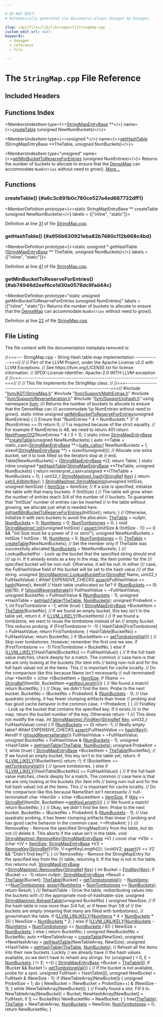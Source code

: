 ```yaml
---

# DO NOT EDIT!
# Automatically generated via docusaurus-plugin-doxygen by Doxygen.

slug: /api/files/lib/lib/support/stringmap-cpp
custom_edit_url: null
keywords:
  - doxygen
  - reference
  - file

---
```





# The `StringMap.cpp` File Reference

<DoxygenPage pluginConfig={pluginConfig}>



## Included Headers

<IncludesList>
<IncludesListItem
  filePath="llvm/ADT/StringMap.h"
  permalink="/docs/api/files/include/include/llvm/include/llvm/adt/stringmap-h"
  isLocal="true" />
<IncludesListItem
  filePath="llvm/Support/MathExtras.h"
  permalink="/docs/api/files/include/include/llvm/include/llvm/support/mathextras-h"
  isLocal="true" />
<IncludesListItem
  filePath="llvm/Support/ReverseIteration.h"
  permalink="/docs/api/files/include/include/llvm/include/llvm/support/reverseiteration-h"
  isLocal="true" />
<IncludesListItem
  filePath="llvm/Support/xxhash.h"
  permalink="/docs/api/files/include/include/llvm/include/llvm/support/xxhash-h"
  isLocal="true" />
</IncludesList>

## Functions Index

<MembersIndex>

<MembersIndexItem
  type={<><a href="/docs/api/classes/llvm/stringmapentrybase">StringMapEntryBase</a> &#42;&#42;</>}
  name={<><a href="#a6c3c891b0c780ce527a4ed687732dff1">createTable</a> (unsigned NewNumBuckets)</>}>
</MembersIndexItem>

<MembersIndexItem
  type={<>unsigned &#42;</>}
  name={<><a href="#a956b630921eba82b7480c112b668c4bd">getHashTable</a> (StringMapEntryBase &#42;&#42;TheTable, unsigned NumBuckets)</>}>
</MembersIndexItem>

<MembersIndexItem
  type="unsigned"
  name={<><a href="#ab74946d2eef6ce1d30a0578dc8fad44c">getMinBucketToReserveForEntries</a> (unsigned NumEntries)</>}>
Returns the number of buckets to allocate to ensure that the <a href="/docs/api/classes/llvm/densemap">DenseMap</a> can accommodate <code>NumEntries</code> without need to grow(). <a href="#ab74946d2eef6ce1d30a0578dc8fad44c">More...</a>
</MembersIndexItem>

</MembersIndex>


<SectionDefinition>

## Functions

### createTable() {#a6c3c891b0c780ce527a4ed687732dff1}

<MemberDefinition
  prototype={<>static StringMapEntryBase &#42;&#42; createTable (unsigned NewNumBuckets)</>}
  labels = {["inline", "static"]}>

Definition at line <a href="#l00031">31</a> of file <a href="/docs/api/files/lib/lib/support/stringmap-cpp">StringMap.cpp</a>.
</MemberDefinition>

### getHashTable() {#a956b630921eba82b7480c112b668c4bd}

<MemberDefinition
  prototype={<>static unsigned &#42; getHashTable (<a href="/docs/api/classes/llvm/stringmapentrybase">StringMapEntryBase</a> &#42;&#42; TheTable, unsigned NumBuckets)</>}
  labels = {["inline", "static"]}>

Definition at line <a href="#l00041">41</a> of file <a href="/docs/api/files/lib/lib/support/stringmap-cpp">StringMap.cpp</a>.
</MemberDefinition>

### getMinBucketToReserveForEntries() {#ab74946d2eef6ce1d30a0578dc8fad44c}

<MemberDefinition
  prototype="static unsigned getMinBucketToReserveForEntries (unsigned NumEntries)"
  labels = {["inline", "static"]}>
Returns the number of buckets to allocate to ensure that the <a href="/docs/api/classes/llvm/densemap">DenseMap</a> can accommodate <code>NumEntries</code> without need to grow().

Definition at line <a href="#l00022">22</a> of file <a href="/docs/api/files/lib/lib/support/stringmap-cpp">StringMap.cpp</a>.
</MemberDefinition>

</SectionDefinition>

## File Listing

The file content with the documentation metadata removed is:

<ProgramListing>

<Link id="l00001" /><CodeLine lineNumber="1"><Highlight kind="comment">//===--- StringMap.cpp - String Hash table map implementation -------------===//</Highlight><Highlight kind="normal"></Highlight></CodeLine>
<Link id="l00002" /><CodeLine lineNumber="2"><Highlight kind="normal"></Highlight><Highlight kind="comment">//</Highlight><Highlight kind="normal"></Highlight></CodeLine>
<Link id="l00003" /><CodeLine lineNumber="3"><Highlight kind="normal"></Highlight><Highlight kind="comment">// Part of the LLVM Project, under the Apache License v2.0 with LLVM Exceptions.</Highlight><Highlight kind="normal"></Highlight></CodeLine>
<Link id="l00004" /><CodeLine lineNumber="4"><Highlight kind="normal"></Highlight><Highlight kind="comment">// See https://llvm.org/LICENSE.txt for license information.</Highlight><Highlight kind="normal"></Highlight></CodeLine>
<Link id="l00005" /><CodeLine lineNumber="5"><Highlight kind="normal"></Highlight><Highlight kind="comment">// SPDX-License-Identifier: Apache-2.0 WITH LLVM-exception</Highlight><Highlight kind="normal"></Highlight></CodeLine>
<Link id="l00006" /><CodeLine lineNumber="6"><Highlight kind="normal"></Highlight><Highlight kind="comment">//</Highlight><Highlight kind="normal"></Highlight></CodeLine>
<Link id="l00007" /><CodeLine lineNumber="7"><Highlight kind="normal"></Highlight><Highlight kind="comment">//===----------------------------------------------------------------------===//</Highlight><Highlight kind="normal"></Highlight></CodeLine>
<Link id="l00008" /><CodeLine lineNumber="8"><Highlight kind="normal"></Highlight><Highlight kind="comment">//</Highlight><Highlight kind="normal"></Highlight></CodeLine>
<Link id="l00009" /><CodeLine lineNumber="9"><Highlight kind="normal"></Highlight><Highlight kind="comment">// This file implements the StringMap class.</Highlight><Highlight kind="normal"></Highlight></CodeLine>
<Link id="l00010" /><CodeLine lineNumber="10"><Highlight kind="normal"></Highlight><Highlight kind="comment">//</Highlight><Highlight kind="normal"></Highlight></CodeLine>
<Link id="l00011" /><CodeLine lineNumber="11"><Highlight kind="normal"></Highlight><Highlight kind="comment">//===----------------------------------------------------------------------===//</Highlight><Highlight kind="normal"></Highlight></CodeLine>
<Link id="l00012" /><CodeLine lineNumber="12"><Highlight kind="normal"></Highlight></CodeLine>
<Link id="l00013" /><CodeLine lineNumber="13"><Highlight kind="normal"></Highlight><Highlight kind="preprocessor">#include &quot;<a href="/docs/api/files/include/include/llvm/include/llvm/adt/stringmap-h">llvm/ADT/StringMap.h</a>&quot;</Highlight><Highlight kind="normal"></Highlight></CodeLine>
<Link id="l00014" /><CodeLine lineNumber="14"><Highlight kind="normal"></Highlight><Highlight kind="preprocessor">#include &quot;<a href="/docs/api/files/include/include/llvm/include/llvm/support/mathextras-h">llvm/Support/MathExtras.h</a>&quot;</Highlight><Highlight kind="normal"></Highlight></CodeLine>
<Link id="l00015" /><CodeLine lineNumber="15"><Highlight kind="normal"></Highlight><Highlight kind="preprocessor">#include &quot;<a href="/docs/api/files/include/include/llvm/include/llvm/support/reverseiteration-h">llvm/Support/ReverseIteration.h</a>&quot;</Highlight><Highlight kind="normal"></Highlight></CodeLine>
<Link id="l00016" /><CodeLine lineNumber="16"><Highlight kind="normal"></Highlight><Highlight kind="preprocessor">#include &quot;<a href="/docs/api/files/include/include/llvm/include/llvm/support/xxhash-h">llvm/Support/xxhash.h</a>&quot;</Highlight><Highlight kind="normal"></Highlight></CodeLine>
<Link id="l00017" /><CodeLine lineNumber="17"><Highlight kind="normal"></Highlight></CodeLine>
<Link id="l00018" /><CodeLine lineNumber="18"><Highlight kind="normal"></Highlight><Highlight kind="keyword">using namespace </Highlight><Highlight kind="normal"><a href="/docs/api/namespaces/llvm">llvm</a>;</Highlight></CodeLine>
<Link id="l00019" /><CodeLine lineNumber="19"><Highlight kind="normal"></Highlight><Highlight kind="comment"></Highlight></CodeLine>
<Link id="l00020" /><CodeLine lineNumber="20"><Highlight kind="comment">/// Returns the number of buckets to allocate to ensure that the DenseMap can</Highlight></CodeLine>
<Link id="l00021" /><CodeLine lineNumber="21"><Highlight kind="comment">/// accommodate \\p NumEntries without need to grow().</Highlight><Highlight kind="normal"></Highlight></CodeLine>
<Link id="l00022" /><CodeLine lineNumber="22" lineLink="#ab74946d2eef6ce1d30a0578dc8fad44c"><Highlight kind="normal"></Highlight><Highlight kind="keyword">static</Highlight><Highlight kind="normal"> </Highlight><Highlight kind="keyword">inline</Highlight><Highlight kind="normal"> </Highlight><Highlight kind="keywordtype">unsigned</Highlight><Highlight kind="normal"> <a href="#ab74946d2eef6ce1d30a0578dc8fad44c">getMinBucketToReserveForEntries</a>(</Highlight><Highlight kind="keywordtype">unsigned</Highlight><Highlight kind="normal"> NumEntries) &#123;</Highlight></CodeLine>
<Link id="l00023" /><CodeLine lineNumber="23"><Highlight kind="normal">  </Highlight><Highlight kind="comment">// Ensure that &quot;NumEntries &#42; 4 &lt; NumBuckets &#42; 3&quot;</Highlight><Highlight kind="normal"></Highlight></CodeLine>
<Link id="l00024" /><CodeLine lineNumber="24"><Highlight kind="normal">  </Highlight><Highlight kind="keywordflow">if</Highlight><Highlight kind="normal"> (NumEntries == 0)</Highlight></CodeLine>
<Link id="l00025" /><CodeLine lineNumber="25"><Highlight kind="normal">    </Highlight><Highlight kind="keywordflow">return</Highlight><Highlight kind="normal"> 0;</Highlight></CodeLine>
<Link id="l00026" /><CodeLine lineNumber="26"><Highlight kind="normal">  </Highlight><Highlight kind="comment">// 1 is required because of the strict equality.</Highlight><Highlight kind="normal"></Highlight></CodeLine>
<Link id="l00027" /><CodeLine lineNumber="27"><Highlight kind="normal">  </Highlight><Highlight kind="comment">// For example if NumEntries is 48, we need to return 401</Highlight><Highlight kind="normal"></Highlight></CodeLine>
<Link id="l00028" /><CodeLine lineNumber="28"><Highlight kind="normal">  </Highlight><Highlight kind="keywordflow">return</Highlight><Highlight kind="normal"> <a href="/docs/api/namespaces/llvm/#afb65eef479f0473d0fe1666b80155237">NextPowerOf2</a>(NumEntries &#42; 4 / 3 + 1);</Highlight></CodeLine>
<Link id="l00029" /><CodeLine lineNumber="29"><Highlight kind="normal">&#125;</Highlight></CodeLine>
<Link id="l00030" /><CodeLine lineNumber="30"><Highlight kind="normal"></Highlight></CodeLine>
<Link id="l00031" /><CodeLine lineNumber="31" lineLink="#a6c3c891b0c780ce527a4ed687732dff1"><Highlight kind="normal"></Highlight><Highlight kind="keyword">static</Highlight><Highlight kind="normal"> </Highlight><Highlight kind="keyword">inline</Highlight><Highlight kind="normal"> <a href="/docs/api/classes/llvm/stringmapentrybase">StringMapEntryBase</a> &#42;&#42;<a href="#a6c3c891b0c780ce527a4ed687732dff1">createTable</a>(</Highlight><Highlight kind="keywordtype">unsigned</Highlight><Highlight kind="normal"> NewNumBuckets) &#123;</Highlight></CodeLine>
<Link id="l00032" /><CodeLine lineNumber="32"><Highlight kind="normal">  </Highlight><Highlight kind="keyword">auto</Highlight><Highlight kind="normal"> &#42;&#42;Table = </Highlight><Highlight kind="keyword">static&#95;cast&lt;</Highlight><Highlight kind="normal"><a href="/docs/api/classes/llvm/stringmapentrybase">StringMapEntryBase</a> &#42;&#42;</Highlight><Highlight kind="keyword">&gt;</Highlight><Highlight kind="normal">(<a href="/docs/api/namespaces/llvm/#a53b2f25342c49b78f06fbec9cf7fe644">safe&#95;calloc</a>(</Highlight></CodeLine>
<Link id="l00033" /><CodeLine lineNumber="33"><Highlight kind="normal">      NewNumBuckets + 1, </Highlight><Highlight kind="keyword">sizeof</Highlight><Highlight kind="normal">(<a href="/docs/api/classes/llvm/stringmapentrybase">StringMapEntryBase</a> &#42;&#42;) + </Highlight><Highlight kind="keyword">sizeof</Highlight><Highlight kind="normal">(</Highlight><Highlight kind="keywordtype">unsigned</Highlight><Highlight kind="normal">)));</Highlight></CodeLine>
<Link id="l00034" /><CodeLine lineNumber="34"><Highlight kind="normal"></Highlight></CodeLine>
<Link id="l00035" /><CodeLine lineNumber="35"><Highlight kind="normal">  </Highlight><Highlight kind="comment">// Allocate one extra bucket, set it to look filled so the iterators stop at</Highlight><Highlight kind="normal"></Highlight></CodeLine>
<Link id="l00036" /><CodeLine lineNumber="36"><Highlight kind="normal">  </Highlight><Highlight kind="comment">// end.</Highlight><Highlight kind="normal"></Highlight></CodeLine>
<Link id="l00037" /><CodeLine lineNumber="37"><Highlight kind="normal">  Table&#91;NewNumBuckets&#93; = (<a href="/docs/api/classes/llvm/stringmapentrybase">StringMapEntryBase</a> &#42;)2;</Highlight></CodeLine>
<Link id="l00038" /><CodeLine lineNumber="38"><Highlight kind="normal">  </Highlight><Highlight kind="keywordflow">return</Highlight><Highlight kind="normal"> Table;</Highlight></CodeLine>
<Link id="l00039" /><CodeLine lineNumber="39"><Highlight kind="normal">&#125;</Highlight></CodeLine>
<Link id="l00040" /><CodeLine lineNumber="40"><Highlight kind="normal"></Highlight></CodeLine>
<Link id="l00041" /><CodeLine lineNumber="41" lineLink="#a956b630921eba82b7480c112b668c4bd"><Highlight kind="normal"></Highlight><Highlight kind="keyword">static</Highlight><Highlight kind="normal"> </Highlight><Highlight kind="keyword">inline</Highlight><Highlight kind="normal"> </Highlight><Highlight kind="keywordtype">unsigned</Highlight><Highlight kind="normal"> &#42;<a href="#a956b630921eba82b7480c112b668c4bd">getHashTable</a>(<a href="/docs/api/classes/llvm/stringmapentrybase">StringMapEntryBase</a> &#42;&#42;TheTable,</Highlight></CodeLine>
<Link id="l00042" /><CodeLine lineNumber="42"><Highlight kind="normal">                                     </Highlight><Highlight kind="keywordtype">unsigned</Highlight><Highlight kind="normal"> NumBuckets) &#123;</Highlight></CodeLine>
<Link id="l00043" /><CodeLine lineNumber="43"><Highlight kind="normal">  </Highlight><Highlight kind="keywordflow">return</Highlight><Highlight kind="normal"> </Highlight><Highlight kind="keyword">reinterpret&#95;cast&lt;</Highlight><Highlight kind="keywordtype">unsigned</Highlight><Highlight kind="normal"> &#42;</Highlight><Highlight kind="keyword">&gt;</Highlight><Highlight kind="normal">(TheTable + NumBuckets + 1);</Highlight></CodeLine>
<Link id="l00044" /><CodeLine lineNumber="44"><Highlight kind="normal">&#125;</Highlight></CodeLine>
<Link id="l00045" /><CodeLine lineNumber="45"><Highlight kind="normal"></Highlight></CodeLine>
<Link id="l00046" /><CodeLine lineNumber="46" lineLink="/docs/api/classes/llvm/stringmapimpl/#a9378a9ca607fc22aa48ff8f33c6b2e86"><Highlight kind="normal">uint32&#95;t <a href="/docs/api/classes/llvm/stringmapimpl/#a9378a9ca607fc22aa48ff8f33c6b2e86">StringMapImpl::hash</a>(<a href="/docs/api/classes/llvm/stringref">StringRef</a> <a href="/docs/api/namespaces/llvm/#a98c6256d0644613c6b5b3e2ef06ef5ce">Key</a>) &#123; </Highlight><Highlight kind="keywordflow">return</Highlight><Highlight kind="normal"> <a href="/docs/api/namespaces/llvm/#a23db35042db15bf83edbd2250ea0ee90">xxh3&#95;64bits</a>(<a href="/docs/api/namespaces/llvm/#a98c6256d0644613c6b5b3e2ef06ef5ce">Key</a>); &#125;</Highlight></CodeLine>
<Link id="l00047" /><CodeLine lineNumber="47"><Highlight kind="normal"></Highlight></CodeLine>
<Link id="l00048" /><CodeLine lineNumber="48" lineLink="/docs/api/classes/llvm/stringmapimpl/#a0112d5fb05c0d23d0b3b829b91d7c433"><Highlight kind="normal"><a href="/docs/api/classes/llvm/stringmapimpl/#a8850810edfdeb93c55664d874f3e6094">StringMapImpl::StringMapImpl</a>(</Highlight><Highlight kind="keywordtype">unsigned</Highlight><Highlight kind="normal"> InitSize, </Highlight><Highlight kind="keywordtype">unsigned</Highlight><Highlight kind="normal"> itemSize) &#123;</Highlight></CodeLine>
<Link id="l00049" /><CodeLine lineNumber="49"><Highlight kind="normal">  <a href="/docs/api/classes/llvm/stringmapimpl/#a1427e8a2898517f67af7e9a817f4be23">ItemSize</a> = itemSize;</Highlight></CodeLine>
<Link id="l00050" /><CodeLine lineNumber="50"><Highlight kind="normal"></Highlight></CodeLine>
<Link id="l00051" /><CodeLine lineNumber="51"><Highlight kind="normal">  </Highlight><Highlight kind="comment">// If a size is specified, initialize the table with that many buckets.</Highlight><Highlight kind="normal"></Highlight></CodeLine>
<Link id="l00052" /><CodeLine lineNumber="52"><Highlight kind="normal">  </Highlight><Highlight kind="keywordflow">if</Highlight><Highlight kind="normal"> (InitSize) &#123;</Highlight></CodeLine>
<Link id="l00053" /><CodeLine lineNumber="53"><Highlight kind="normal">    </Highlight><Highlight kind="comment">// The table will grow when the number of entries reach 3/4 of the number of</Highlight><Highlight kind="normal"></Highlight></CodeLine>
<Link id="l00054" /><CodeLine lineNumber="54"><Highlight kind="normal">    </Highlight><Highlight kind="comment">// buckets. To guarantee that &quot;InitSize&quot; number of entries can be inserted</Highlight><Highlight kind="normal"></Highlight></CodeLine>
<Link id="l00055" /><CodeLine lineNumber="55"><Highlight kind="normal">    </Highlight><Highlight kind="comment">// in the table without growing, we allocate just what is needed here.</Highlight><Highlight kind="normal"></Highlight></CodeLine>
<Link id="l00056" /><CodeLine lineNumber="56"><Highlight kind="normal">    <a href="/docs/api/classes/llvm/stringmapimpl/#a8cd8ff7eae809d0666a26bff53ef14d8">init</a>(<a href="#ab74946d2eef6ce1d30a0578dc8fad44c">getMinBucketToReserveForEntries</a>(InitSize));</Highlight></CodeLine>
<Link id="l00057" /><CodeLine lineNumber="57"><Highlight kind="normal">    </Highlight><Highlight kind="keywordflow">return</Highlight><Highlight kind="normal">;</Highlight></CodeLine>
<Link id="l00058" /><CodeLine lineNumber="58"><Highlight kind="normal">  &#125;</Highlight></CodeLine>
<Link id="l00059" /><CodeLine lineNumber="59"><Highlight kind="normal"></Highlight></CodeLine>
<Link id="l00060" /><CodeLine lineNumber="60"><Highlight kind="normal">  </Highlight><Highlight kind="comment">// Otherwise, initialize it with zero buckets to avoid the allocation.</Highlight><Highlight kind="normal"></Highlight></CodeLine>
<Link id="l00061" /><CodeLine lineNumber="61"><Highlight kind="normal">  <a href="/docs/api/classes/llvm/stringmapimpl/#a67f30ba174b964d4b77aeb9f084bad19">TheTable</a> = </Highlight><Highlight kind="keyword">nullptr</Highlight><Highlight kind="normal">;</Highlight></CodeLine>
<Link id="l00062" /><CodeLine lineNumber="62"><Highlight kind="normal">  <a href="/docs/api/classes/llvm/stringmapimpl/#ac4a7a0f9f74fa3c05357e531b43b1936">NumBuckets</a> = 0;</Highlight></CodeLine>
<Link id="l00063" /><CodeLine lineNumber="63"><Highlight kind="normal">  <a href="/docs/api/classes/llvm/stringmapimpl/#a55b46867823a76d3b6675c72965f001a">NumItems</a> = 0;</Highlight></CodeLine>
<Link id="l00064" /><CodeLine lineNumber="64"><Highlight kind="normal">  <a href="/docs/api/classes/llvm/stringmapimpl/#ac8592e62c3342cf6590cf07b209c6c9e">NumTombstones</a> = 0;</Highlight></CodeLine>
<Link id="l00065" /><CodeLine lineNumber="65"><Highlight kind="normal">&#125;</Highlight></CodeLine>
<Link id="l00066" /><CodeLine lineNumber="66"><Highlight kind="normal"></Highlight></CodeLine>
<Link id="l00067" /><CodeLine lineNumber="67" lineLink="/docs/api/classes/llvm/stringmapimpl/#a8cd8ff7eae809d0666a26bff53ef14d8"><Highlight kind="normal"></Highlight><Highlight kind="keywordtype">void</Highlight><Highlight kind="normal"> <a href="/docs/api/classes/llvm/stringmapimpl/#a8cd8ff7eae809d0666a26bff53ef14d8">StringMapImpl::init</a>(</Highlight><Highlight kind="keywordtype">unsigned</Highlight><Highlight kind="normal"> InitSize) &#123;</Highlight></CodeLine>
<Link id="l00068" /><CodeLine lineNumber="68"><Highlight kind="normal">  <a href="/docs/api/files/lib/lib/target/lib/target/amdgpu/silowercontrolflow-cpp/#a4868c5d81c5ccc98c47aeab6244346a0">assert</a>((InitSize &amp; (InitSize - 1)) == 0 &amp;&amp;</Highlight></CodeLine>
<Link id="l00069" /><CodeLine lineNumber="69"><Highlight kind="normal">         </Highlight><Highlight kind="stringliteral">&quot;Init Size must be a power of 2 or zero!&quot;</Highlight><Highlight kind="normal">);</Highlight></CodeLine>
<Link id="l00070" /><CodeLine lineNumber="70"><Highlight kind="normal"></Highlight></CodeLine>
<Link id="l00071" /><CodeLine lineNumber="71"><Highlight kind="normal">  </Highlight><Highlight kind="keywordtype">unsigned</Highlight><Highlight kind="normal"> NewNumBuckets = InitSize ? InitSize : 16;</Highlight></CodeLine>
<Link id="l00072" /><CodeLine lineNumber="72"><Highlight kind="normal">  <a href="/docs/api/classes/llvm/stringmapimpl/#a55b46867823a76d3b6675c72965f001a">NumItems</a> = 0;</Highlight></CodeLine>
<Link id="l00073" /><CodeLine lineNumber="73"><Highlight kind="normal">  <a href="/docs/api/classes/llvm/stringmapimpl/#ac8592e62c3342cf6590cf07b209c6c9e">NumTombstones</a> = 0;</Highlight></CodeLine>
<Link id="l00074" /><CodeLine lineNumber="74"><Highlight kind="normal"></Highlight></CodeLine>
<Link id="l00075" /><CodeLine lineNumber="75"><Highlight kind="normal">  <a href="/docs/api/classes/llvm/stringmapimpl/#a67f30ba174b964d4b77aeb9f084bad19">TheTable</a> = <a href="#a6c3c891b0c780ce527a4ed687732dff1">createTable</a>(NewNumBuckets);</Highlight></CodeLine>
<Link id="l00076" /><CodeLine lineNumber="76"><Highlight kind="normal"></Highlight></CodeLine>
<Link id="l00077" /><CodeLine lineNumber="77"><Highlight kind="normal">  </Highlight><Highlight kind="comment">// Set the member only if TheTable was successfully allocated</Highlight><Highlight kind="normal"></Highlight></CodeLine>
<Link id="l00078" /><CodeLine lineNumber="78"><Highlight kind="normal">  <a href="/docs/api/classes/llvm/stringmapimpl/#ac4a7a0f9f74fa3c05357e531b43b1936">NumBuckets</a> = NewNumBuckets;</Highlight></CodeLine>
<Link id="l00079" /><CodeLine lineNumber="79"><Highlight kind="normal">&#125;</Highlight></CodeLine>
<Link id="l00080" /><CodeLine lineNumber="80"><Highlight kind="normal"></Highlight><Highlight kind="comment"></Highlight></CodeLine>
<Link id="l00081" /><CodeLine lineNumber="81"><Highlight kind="comment">/// LookupBucketFor - Look up the bucket that the specified string should end</Highlight></CodeLine>
<Link id="l00082" /><CodeLine lineNumber="82"><Highlight kind="comment">/// up in.  If it already exists as a key in the map, the Item pointer for the</Highlight></CodeLine>
<Link id="l00083" /><CodeLine lineNumber="83"><Highlight kind="comment">/// specified bucket will be non-null.  Otherwise, it will be null.  In either</Highlight></CodeLine>
<Link id="l00084" /><CodeLine lineNumber="84"><Highlight kind="comment">/// case, the FullHashValue field of the bucket will be set to the hash value</Highlight></CodeLine>
<Link id="l00085" /><CodeLine lineNumber="85"><Highlight kind="comment">/// of the string.</Highlight><Highlight kind="normal"></Highlight></CodeLine>
<Link id="l00086" /><CodeLine lineNumber="86" lineLink="/docs/api/classes/llvm/stringmapimpl/#a1681c3e5a8a4f67991745ffca1cb72fc"><Highlight kind="normal"></Highlight><Highlight kind="keywordtype">unsigned</Highlight><Highlight kind="normal"> <a href="/docs/api/classes/llvm/stringmapimpl/#a416b9d6de998c0b6ce2decaae35dafa2">StringMapImpl::LookupBucketFor</a>(<a href="/docs/api/classes/llvm/stringref">StringRef</a> Name,</Highlight></CodeLine>
<Link id="l00087" /><CodeLine lineNumber="87"><Highlight kind="normal">                                        uint32&#95;t FullHashValue) &#123;</Highlight></CodeLine>
<Link id="l00088" /><CodeLine lineNumber="88"><Highlight kind="normal"></Highlight><Highlight kind="preprocessor">#ifdef EXPENSIVE&#95;CHECKS</Highlight><Highlight kind="normal"></Highlight></CodeLine>
<Link id="l00089" /><CodeLine lineNumber="89"><Highlight kind="normal">  <a href="/docs/api/files/lib/lib/target/lib/target/amdgpu/silowercontrolflow-cpp/#a4868c5d81c5ccc98c47aeab6244346a0">assert</a>(FullHashValue == <a href="/docs/api/classes/llvm/stringmapimpl/#a9378a9ca607fc22aa48ff8f33c6b2e86">hash</a>(Name));</Highlight></CodeLine>
<Link id="l00090" /><CodeLine lineNumber="90"><Highlight kind="normal"></Highlight><Highlight kind="preprocessor">#endif</Highlight><Highlight kind="normal"></Highlight></CodeLine>
<Link id="l00091" /><CodeLine lineNumber="91"><Highlight kind="normal">  </Highlight><Highlight kind="comment">// Hash table unallocated so far?</Highlight><Highlight kind="normal"></Highlight></CodeLine>
<Link id="l00092" /><CodeLine lineNumber="92"><Highlight kind="normal">  </Highlight><Highlight kind="keywordflow">if</Highlight><Highlight kind="normal"> (<a href="/docs/api/classes/llvm/stringmapimpl/#ac4a7a0f9f74fa3c05357e531b43b1936">NumBuckets</a> == 0)</Highlight></CodeLine>
<Link id="l00093" /><CodeLine lineNumber="93"><Highlight kind="normal">    <a href="/docs/api/classes/llvm/stringmapimpl/#a8cd8ff7eae809d0666a26bff53ef14d8">init</a>(16);</Highlight></CodeLine>
<Link id="l00094" /><CodeLine lineNumber="94"><Highlight kind="normal">  </Highlight><Highlight kind="keywordflow">if</Highlight><Highlight kind="normal"> (<a href="/docs/api/namespaces/llvm/#aaf70647aa1d1321ff5a9d42ee8f5c36d">shouldReverseIterate</a>())</Highlight></CodeLine>
<Link id="l00095" /><CodeLine lineNumber="95"><Highlight kind="normal">    FullHashValue = ~FullHashValue;</Highlight></CodeLine>
<Link id="l00096" /><CodeLine lineNumber="96"><Highlight kind="normal">  </Highlight><Highlight kind="keywordtype">unsigned</Highlight><Highlight kind="normal"> BucketNo = FullHashValue &amp; (<a href="/docs/api/classes/llvm/stringmapimpl/#ac4a7a0f9f74fa3c05357e531b43b1936">NumBuckets</a> - 1);</Highlight></CodeLine>
<Link id="l00097" /><CodeLine lineNumber="97"><Highlight kind="normal">  </Highlight><Highlight kind="keywordtype">unsigned</Highlight><Highlight kind="normal"> &#42;HashTable = <a href="#a956b630921eba82b7480c112b668c4bd">getHashTable</a>(<a href="/docs/api/classes/llvm/stringmapimpl/#a67f30ba174b964d4b77aeb9f084bad19">TheTable</a>, <a href="/docs/api/classes/llvm/stringmapimpl/#ac4a7a0f9f74fa3c05357e531b43b1936">NumBuckets</a>);</Highlight></CodeLine>
<Link id="l00098" /><CodeLine lineNumber="98"><Highlight kind="normal"></Highlight></CodeLine>
<Link id="l00099" /><CodeLine lineNumber="99"><Highlight kind="normal">  </Highlight><Highlight kind="keywordtype">unsigned</Highlight><Highlight kind="normal"> ProbeAmt = 1;</Highlight></CodeLine>
<Link id="l00100" /><CodeLine lineNumber="100"><Highlight kind="normal">  </Highlight><Highlight kind="keywordtype">int</Highlight><Highlight kind="normal"> FirstTombstone = -1;</Highlight></CodeLine>
<Link id="l00101" /><CodeLine lineNumber="101"><Highlight kind="normal">  </Highlight><Highlight kind="keywordflow">while</Highlight><Highlight kind="normal"> (</Highlight><Highlight kind="keyword">true</Highlight><Highlight kind="normal">) &#123;</Highlight></CodeLine>
<Link id="l00102" /><CodeLine lineNumber="102"><Highlight kind="normal">    <a href="/docs/api/classes/llvm/stringmapentrybase">StringMapEntryBase</a> &#42;BucketItem = <a href="/docs/api/classes/llvm/stringmapimpl/#a67f30ba174b964d4b77aeb9f084bad19">TheTable</a>&#91;BucketNo&#93;;</Highlight></CodeLine>
<Link id="l00103" /><CodeLine lineNumber="103"><Highlight kind="normal">    </Highlight><Highlight kind="comment">// If we found an empty bucket, this key isn&#39;t in the table yet, return it.</Highlight><Highlight kind="normal"></Highlight></CodeLine>
<Link id="l00104" /><CodeLine lineNumber="104"><Highlight kind="normal">    </Highlight><Highlight kind="keywordflow">if</Highlight><Highlight kind="normal"> (<a href="/docs/api/files/include/include/llvm/include/llvm/support/compiler-h/#ae5b35beb6f127e5f47269e9124b886fb">LLVM&#95;LIKELY</a>(!BucketItem)) &#123;</Highlight></CodeLine>
<Link id="l00105" /><CodeLine lineNumber="105"><Highlight kind="normal">      </Highlight><Highlight kind="comment">// If we found a tombstone, we want to reuse the tombstone instead of an</Highlight><Highlight kind="normal"></Highlight></CodeLine>
<Link id="l00106" /><CodeLine lineNumber="106"><Highlight kind="normal">      </Highlight><Highlight kind="comment">// empty bucket.  This reduces probing.</Highlight><Highlight kind="normal"></Highlight></CodeLine>
<Link id="l00107" /><CodeLine lineNumber="107"><Highlight kind="normal">      </Highlight><Highlight kind="keywordflow">if</Highlight><Highlight kind="normal"> (FirstTombstone != -1) &#123;</Highlight></CodeLine>
<Link id="l00108" /><CodeLine lineNumber="108"><Highlight kind="normal">        HashTable&#91;FirstTombstone&#93; = FullHashValue;</Highlight></CodeLine>
<Link id="l00109" /><CodeLine lineNumber="109"><Highlight kind="normal">        </Highlight><Highlight kind="keywordflow">return</Highlight><Highlight kind="normal"> FirstTombstone;</Highlight></CodeLine>
<Link id="l00110" /><CodeLine lineNumber="110"><Highlight kind="normal">      &#125;</Highlight></CodeLine>
<Link id="l00111" /><CodeLine lineNumber="111"><Highlight kind="normal"></Highlight></CodeLine>
<Link id="l00112" /><CodeLine lineNumber="112"><Highlight kind="normal">      HashTable&#91;BucketNo&#93; = FullHashValue;</Highlight></CodeLine>
<Link id="l00113" /><CodeLine lineNumber="113"><Highlight kind="normal">      </Highlight><Highlight kind="keywordflow">return</Highlight><Highlight kind="normal"> BucketNo;</Highlight></CodeLine>
<Link id="l00114" /><CodeLine lineNumber="114"><Highlight kind="normal">    &#125;</Highlight></CodeLine>
<Link id="l00115" /><CodeLine lineNumber="115"><Highlight kind="normal"></Highlight></CodeLine>
<Link id="l00116" /><CodeLine lineNumber="116"><Highlight kind="normal">    </Highlight><Highlight kind="keywordflow">if</Highlight><Highlight kind="normal"> (BucketItem == <a href="/docs/api/classes/llvm/stringmapimpl/#a133d02db3b743bc867475aebc9b802a5">getTombstoneVal</a>()) &#123;</Highlight></CodeLine>
<Link id="l00117" /><CodeLine lineNumber="117"><Highlight kind="normal">      </Highlight><Highlight kind="comment">// Skip over tombstones.  However, remember the first one we see.</Highlight><Highlight kind="normal"></Highlight></CodeLine>
<Link id="l00118" /><CodeLine lineNumber="118"><Highlight kind="normal">      </Highlight><Highlight kind="keywordflow">if</Highlight><Highlight kind="normal"> (FirstTombstone == -1)</Highlight></CodeLine>
<Link id="l00119" /><CodeLine lineNumber="119"><Highlight kind="normal">        FirstTombstone = BucketNo;</Highlight></CodeLine>
<Link id="l00120" /><CodeLine lineNumber="120"><Highlight kind="normal">    &#125; </Highlight><Highlight kind="keywordflow">else</Highlight><Highlight kind="normal"> </Highlight><Highlight kind="keywordflow">if</Highlight><Highlight kind="normal"> (<a href="/docs/api/files/include/include/llvm/include/llvm/support/compiler-h/#ae5b35beb6f127e5f47269e9124b886fb">LLVM&#95;LIKELY</a>(HashTable&#91;BucketNo&#93; == FullHashValue)) &#123;</Highlight></CodeLine>
<Link id="l00121" /><CodeLine lineNumber="121"><Highlight kind="normal">      </Highlight><Highlight kind="comment">// If the full hash value matches, check deeply for a match.  The common</Highlight><Highlight kind="normal"></Highlight></CodeLine>
<Link id="l00122" /><CodeLine lineNumber="122"><Highlight kind="normal">      </Highlight><Highlight kind="comment">// case here is that we are only looking at the buckets (for item info</Highlight><Highlight kind="normal"></Highlight></CodeLine>
<Link id="l00123" /><CodeLine lineNumber="123"><Highlight kind="normal">      </Highlight><Highlight kind="comment">// being non-null and for the full hash value) not at the items.  This</Highlight><Highlight kind="normal"></Highlight></CodeLine>
<Link id="l00124" /><CodeLine lineNumber="124"><Highlight kind="normal">      </Highlight><Highlight kind="comment">// is important for cache locality.</Highlight><Highlight kind="normal"></Highlight></CodeLine>
<Link id="l00125" /><CodeLine lineNumber="125"><Highlight kind="normal"></Highlight></CodeLine>
<Link id="l00126" /><CodeLine lineNumber="126"><Highlight kind="normal">      </Highlight><Highlight kind="comment">// Do the comparison like this because Name isn&#39;t necessarily</Highlight><Highlight kind="normal"></Highlight></CodeLine>
<Link id="l00127" /><CodeLine lineNumber="127"><Highlight kind="normal">      </Highlight><Highlight kind="comment">// null-terminated!</Highlight><Highlight kind="normal"></Highlight></CodeLine>
<Link id="l00128" /><CodeLine lineNumber="128"><Highlight kind="normal">      </Highlight><Highlight kind="keywordtype">char</Highlight><Highlight kind="normal"> &#42;ItemStr = (</Highlight><Highlight kind="keywordtype">char</Highlight><Highlight kind="normal"> &#42;)BucketItem + <a href="/docs/api/classes/llvm/stringmapimpl/#a1427e8a2898517f67af7e9a817f4be23">ItemSize</a>;</Highlight></CodeLine>
<Link id="l00129" /><CodeLine lineNumber="129"><Highlight kind="normal">      </Highlight><Highlight kind="keywordflow">if</Highlight><Highlight kind="normal"> (Name == <a href="/docs/api/classes/llvm/stringref">StringRef</a>(ItemStr, BucketItem-&gt;<a href="/docs/api/classes/llvm/stringmapentrybase/#a6a2876e4244397f90ccb7ee6c89d9b8d">getKeyLength</a>())) &#123;</Highlight></CodeLine>
<Link id="l00130" /><CodeLine lineNumber="130"><Highlight kind="normal">        </Highlight><Highlight kind="comment">// We found a match!</Highlight><Highlight kind="normal"></Highlight></CodeLine>
<Link id="l00131" /><CodeLine lineNumber="131"><Highlight kind="normal">        </Highlight><Highlight kind="keywordflow">return</Highlight><Highlight kind="normal"> BucketNo;</Highlight></CodeLine>
<Link id="l00132" /><CodeLine lineNumber="132"><Highlight kind="normal">      &#125;</Highlight></CodeLine>
<Link id="l00133" /><CodeLine lineNumber="133"><Highlight kind="normal">    &#125;</Highlight></CodeLine>
<Link id="l00134" /><CodeLine lineNumber="134"><Highlight kind="normal"></Highlight></CodeLine>
<Link id="l00135" /><CodeLine lineNumber="135"><Highlight kind="normal">    </Highlight><Highlight kind="comment">// Okay, we didn&#39;t find the item.  Probe to the next bucket.</Highlight><Highlight kind="normal"></Highlight></CodeLine>
<Link id="l00136" /><CodeLine lineNumber="136"><Highlight kind="normal">    BucketNo = (BucketNo + ProbeAmt) &amp; (<a href="/docs/api/classes/llvm/stringmapimpl/#ac4a7a0f9f74fa3c05357e531b43b1936">NumBuckets</a> - 1);</Highlight></CodeLine>
<Link id="l00137" /><CodeLine lineNumber="137"><Highlight kind="normal"></Highlight></CodeLine>
<Link id="l00138" /><CodeLine lineNumber="138"><Highlight kind="normal">    </Highlight><Highlight kind="comment">// Use quadratic probing, it has fewer clumping artifacts than linear</Highlight><Highlight kind="normal"></Highlight></CodeLine>
<Link id="l00139" /><CodeLine lineNumber="139"><Highlight kind="normal">    </Highlight><Highlight kind="comment">// probing and has good cache behavior in the common case.</Highlight><Highlight kind="normal"></Highlight></CodeLine>
<Link id="l00140" /><CodeLine lineNumber="140"><Highlight kind="normal">    ++ProbeAmt;</Highlight></CodeLine>
<Link id="l00141" /><CodeLine lineNumber="141"><Highlight kind="normal">  &#125;</Highlight></CodeLine>
<Link id="l00142" /><CodeLine lineNumber="142"><Highlight kind="normal">&#125;</Highlight></CodeLine>
<Link id="l00143" /><CodeLine lineNumber="143"><Highlight kind="normal"></Highlight><Highlight kind="comment"></Highlight></CodeLine>
<Link id="l00144" /><CodeLine lineNumber="144"><Highlight kind="comment">/// FindKey - Look up the bucket that contains the specified key. If it exists</Highlight></CodeLine>
<Link id="l00145" /><CodeLine lineNumber="145"><Highlight kind="comment">/// in the map, return the bucket number of the key.  Otherwise return -1</Highlight></CodeLine>
<Link id="l00146" /><CodeLine lineNumber="146"><Highlight kind="comment">/// This does not modify the map.</Highlight><Highlight kind="normal"></Highlight></CodeLine>
<Link id="l00147" /><CodeLine lineNumber="147" lineLink="/docs/api/classes/llvm/stringmapimpl/#a4bed18f645cf76fb884f4ee5e9aacea0"><Highlight kind="normal"></Highlight><Highlight kind="keywordtype">int</Highlight><Highlight kind="normal"> <a href="/docs/api/classes/llvm/stringmapimpl/#ae2360079f1c7c77f7295ce2f296bd7c9">StringMapImpl::FindKey</a>(<a href="/docs/api/classes/llvm/stringref">StringRef</a> <a href="/docs/api/namespaces/llvm/#a98c6256d0644613c6b5b3e2ef06ef5ce">Key</a>, uint32&#95;t FullHashValue)</Highlight><Highlight kind="keyword"> const </Highlight><Highlight kind="normal">&#123;</Highlight></CodeLine>
<Link id="l00148" /><CodeLine lineNumber="148"><Highlight kind="normal">  </Highlight><Highlight kind="keywordflow">if</Highlight><Highlight kind="normal"> (<a href="/docs/api/classes/llvm/stringmapimpl/#ac4a7a0f9f74fa3c05357e531b43b1936">NumBuckets</a> == 0)</Highlight></CodeLine>
<Link id="l00149" /><CodeLine lineNumber="149"><Highlight kind="normal">    </Highlight><Highlight kind="keywordflow">return</Highlight><Highlight kind="normal"> -1; </Highlight><Highlight kind="comment">// Really empty table?</Highlight><Highlight kind="normal"></Highlight></CodeLine>
<Link id="l00150" /><CodeLine lineNumber="150"><Highlight kind="normal"></Highlight><Highlight kind="preprocessor">#ifdef EXPENSIVE&#95;CHECKS</Highlight><Highlight kind="normal"></Highlight></CodeLine>
<Link id="l00151" /><CodeLine lineNumber="151"><Highlight kind="normal">  <a href="/docs/api/files/lib/lib/target/lib/target/amdgpu/silowercontrolflow-cpp/#a4868c5d81c5ccc98c47aeab6244346a0">assert</a>(FullHashValue == <a href="/docs/api/classes/llvm/stringmapimpl/#a9378a9ca607fc22aa48ff8f33c6b2e86">hash</a>(<a href="/docs/api/namespaces/llvm/#a98c6256d0644613c6b5b3e2ef06ef5ce">Key</a>));</Highlight></CodeLine>
<Link id="l00152" /><CodeLine lineNumber="152"><Highlight kind="normal"></Highlight><Highlight kind="preprocessor">#endif</Highlight><Highlight kind="normal"></Highlight></CodeLine>
<Link id="l00153" /><CodeLine lineNumber="153"><Highlight kind="normal">  </Highlight><Highlight kind="keywordflow">if</Highlight><Highlight kind="normal"> (<a href="/docs/api/namespaces/llvm/#aaf70647aa1d1321ff5a9d42ee8f5c36d">shouldReverseIterate</a>())</Highlight></CodeLine>
<Link id="l00154" /><CodeLine lineNumber="154"><Highlight kind="normal">    FullHashValue = ~FullHashValue;</Highlight></CodeLine>
<Link id="l00155" /><CodeLine lineNumber="155"><Highlight kind="normal">  </Highlight><Highlight kind="keywordtype">unsigned</Highlight><Highlight kind="normal"> BucketNo = FullHashValue &amp; (<a href="/docs/api/classes/llvm/stringmapimpl/#ac4a7a0f9f74fa3c05357e531b43b1936">NumBuckets</a> - 1);</Highlight></CodeLine>
<Link id="l00156" /><CodeLine lineNumber="156"><Highlight kind="normal">  </Highlight><Highlight kind="keywordtype">unsigned</Highlight><Highlight kind="normal"> &#42;HashTable = <a href="#a956b630921eba82b7480c112b668c4bd">getHashTable</a>(<a href="/docs/api/classes/llvm/stringmapimpl/#a67f30ba174b964d4b77aeb9f084bad19">TheTable</a>, <a href="/docs/api/classes/llvm/stringmapimpl/#ac4a7a0f9f74fa3c05357e531b43b1936">NumBuckets</a>);</Highlight></CodeLine>
<Link id="l00157" /><CodeLine lineNumber="157"><Highlight kind="normal"></Highlight></CodeLine>
<Link id="l00158" /><CodeLine lineNumber="158"><Highlight kind="normal">  </Highlight><Highlight kind="keywordtype">unsigned</Highlight><Highlight kind="normal"> ProbeAmt = 1;</Highlight></CodeLine>
<Link id="l00159" /><CodeLine lineNumber="159"><Highlight kind="normal">  </Highlight><Highlight kind="keywordflow">while</Highlight><Highlight kind="normal"> (</Highlight><Highlight kind="keyword">true</Highlight><Highlight kind="normal">) &#123;</Highlight></CodeLine>
<Link id="l00160" /><CodeLine lineNumber="160"><Highlight kind="normal">    <a href="/docs/api/classes/llvm/stringmapentrybase">StringMapEntryBase</a> &#42;BucketItem = <a href="/docs/api/classes/llvm/stringmapimpl/#a67f30ba174b964d4b77aeb9f084bad19">TheTable</a>&#91;BucketNo&#93;;</Highlight></CodeLine>
<Link id="l00161" /><CodeLine lineNumber="161"><Highlight kind="normal">    </Highlight><Highlight kind="comment">// If we found an empty bucket, this key isn&#39;t in the table yet, return.</Highlight><Highlight kind="normal"></Highlight></CodeLine>
<Link id="l00162" /><CodeLine lineNumber="162"><Highlight kind="normal">    </Highlight><Highlight kind="keywordflow">if</Highlight><Highlight kind="normal"> (<a href="/docs/api/files/include/include/llvm/include/llvm/support/compiler-h/#ae5b35beb6f127e5f47269e9124b886fb">LLVM&#95;LIKELY</a>(!BucketItem))</Highlight></CodeLine>
<Link id="l00163" /><CodeLine lineNumber="163"><Highlight kind="normal">      </Highlight><Highlight kind="keywordflow">return</Highlight><Highlight kind="normal"> -1;</Highlight></CodeLine>
<Link id="l00164" /><CodeLine lineNumber="164"><Highlight kind="normal"></Highlight></CodeLine>
<Link id="l00165" /><CodeLine lineNumber="165"><Highlight kind="normal">    </Highlight><Highlight kind="keywordflow">if</Highlight><Highlight kind="normal"> (BucketItem == <a href="/docs/api/classes/llvm/stringmapimpl/#a133d02db3b743bc867475aebc9b802a5">getTombstoneVal</a>()) &#123;</Highlight></CodeLine>
<Link id="l00166" /><CodeLine lineNumber="166"><Highlight kind="normal">      </Highlight><Highlight kind="comment">// Ignore tombstones.</Highlight><Highlight kind="normal"></Highlight></CodeLine>
<Link id="l00167" /><CodeLine lineNumber="167"><Highlight kind="normal">    &#125; </Highlight><Highlight kind="keywordflow">else</Highlight><Highlight kind="normal"> </Highlight><Highlight kind="keywordflow">if</Highlight><Highlight kind="normal"> (<a href="/docs/api/files/include/include/llvm/include/llvm/support/compiler-h/#ae5b35beb6f127e5f47269e9124b886fb">LLVM&#95;LIKELY</a>(HashTable&#91;BucketNo&#93; == FullHashValue)) &#123;</Highlight></CodeLine>
<Link id="l00168" /><CodeLine lineNumber="168"><Highlight kind="normal">      </Highlight><Highlight kind="comment">// If the full hash value matches, check deeply for a match.  The common</Highlight><Highlight kind="normal"></Highlight></CodeLine>
<Link id="l00169" /><CodeLine lineNumber="169"><Highlight kind="normal">      </Highlight><Highlight kind="comment">// case here is that we are only looking at the buckets (for item info</Highlight><Highlight kind="normal"></Highlight></CodeLine>
<Link id="l00170" /><CodeLine lineNumber="170"><Highlight kind="normal">      </Highlight><Highlight kind="comment">// being non-null and for the full hash value) not at the items.  This</Highlight><Highlight kind="normal"></Highlight></CodeLine>
<Link id="l00171" /><CodeLine lineNumber="171"><Highlight kind="normal">      </Highlight><Highlight kind="comment">// is important for cache locality.</Highlight><Highlight kind="normal"></Highlight></CodeLine>
<Link id="l00172" /><CodeLine lineNumber="172"><Highlight kind="normal"></Highlight></CodeLine>
<Link id="l00173" /><CodeLine lineNumber="173"><Highlight kind="normal">      </Highlight><Highlight kind="comment">// Do the comparison like this because NameStart isn&#39;t necessarily</Highlight><Highlight kind="normal"></Highlight></CodeLine>
<Link id="l00174" /><CodeLine lineNumber="174"><Highlight kind="normal">      </Highlight><Highlight kind="comment">// null-terminated!</Highlight><Highlight kind="normal"></Highlight></CodeLine>
<Link id="l00175" /><CodeLine lineNumber="175"><Highlight kind="normal">      </Highlight><Highlight kind="keywordtype">char</Highlight><Highlight kind="normal"> &#42;ItemStr = (</Highlight><Highlight kind="keywordtype">char</Highlight><Highlight kind="normal"> &#42;)BucketItem + <a href="/docs/api/classes/llvm/stringmapimpl/#a1427e8a2898517f67af7e9a817f4be23">ItemSize</a>;</Highlight></CodeLine>
<Link id="l00176" /><CodeLine lineNumber="176"><Highlight kind="normal">      </Highlight><Highlight kind="keywordflow">if</Highlight><Highlight kind="normal"> (<a href="/docs/api/namespaces/llvm/#a98c6256d0644613c6b5b3e2ef06ef5ce">Key</a> == <a href="/docs/api/classes/llvm/stringref">StringRef</a>(ItemStr, BucketItem-&gt;<a href="/docs/api/classes/llvm/stringmapentrybase/#a6a2876e4244397f90ccb7ee6c89d9b8d">getKeyLength</a>())) &#123;</Highlight></CodeLine>
<Link id="l00177" /><CodeLine lineNumber="177"><Highlight kind="normal">        </Highlight><Highlight kind="comment">// We found a match!</Highlight><Highlight kind="normal"></Highlight></CodeLine>
<Link id="l00178" /><CodeLine lineNumber="178"><Highlight kind="normal">        </Highlight><Highlight kind="keywordflow">return</Highlight><Highlight kind="normal"> BucketNo;</Highlight></CodeLine>
<Link id="l00179" /><CodeLine lineNumber="179"><Highlight kind="normal">      &#125;</Highlight></CodeLine>
<Link id="l00180" /><CodeLine lineNumber="180"><Highlight kind="normal">    &#125;</Highlight></CodeLine>
<Link id="l00181" /><CodeLine lineNumber="181"><Highlight kind="normal"></Highlight></CodeLine>
<Link id="l00182" /><CodeLine lineNumber="182"><Highlight kind="normal">    </Highlight><Highlight kind="comment">// Okay, we didn&#39;t find the item.  Probe to the next bucket.</Highlight><Highlight kind="normal"></Highlight></CodeLine>
<Link id="l00183" /><CodeLine lineNumber="183"><Highlight kind="normal">    BucketNo = (BucketNo + ProbeAmt) &amp; (<a href="/docs/api/classes/llvm/stringmapimpl/#ac4a7a0f9f74fa3c05357e531b43b1936">NumBuckets</a> - 1);</Highlight></CodeLine>
<Link id="l00184" /><CodeLine lineNumber="184"><Highlight kind="normal"></Highlight></CodeLine>
<Link id="l00185" /><CodeLine lineNumber="185"><Highlight kind="normal">    </Highlight><Highlight kind="comment">// Use quadratic probing, it has fewer clumping artifacts than linear</Highlight><Highlight kind="normal"></Highlight></CodeLine>
<Link id="l00186" /><CodeLine lineNumber="186"><Highlight kind="normal">    </Highlight><Highlight kind="comment">// probing and has good cache behavior in the common case.</Highlight><Highlight kind="normal"></Highlight></CodeLine>
<Link id="l00187" /><CodeLine lineNumber="187"><Highlight kind="normal">    ++ProbeAmt;</Highlight></CodeLine>
<Link id="l00188" /><CodeLine lineNumber="188"><Highlight kind="normal">  &#125;</Highlight></CodeLine>
<Link id="l00189" /><CodeLine lineNumber="189"><Highlight kind="normal">&#125;</Highlight></CodeLine>
<Link id="l00190" /><CodeLine lineNumber="190"><Highlight kind="normal"></Highlight><Highlight kind="comment"></Highlight></CodeLine>
<Link id="l00191" /><CodeLine lineNumber="191"><Highlight kind="comment">/// RemoveKey - Remove the specified StringMapEntry from the table, but do not</Highlight></CodeLine>
<Link id="l00192" /><CodeLine lineNumber="192"><Highlight kind="comment">/// delete it.  This aborts if the value isn&#39;t in the table.</Highlight><Highlight kind="normal"></Highlight></CodeLine>
<Link id="l00193" /><CodeLine lineNumber="193" lineLink="/docs/api/classes/llvm/stringmapimpl/#a6077a5c4b6ed94e1022afab2aa519ed1"><Highlight kind="normal"></Highlight><Highlight kind="keywordtype">void</Highlight><Highlight kind="normal"> <a href="/docs/api/classes/llvm/stringmapimpl/#a6077a5c4b6ed94e1022afab2aa519ed1">StringMapImpl::RemoveKey</a>(<a href="/docs/api/classes/llvm/stringmapentrybase">StringMapEntryBase</a> &#42;V) &#123;</Highlight></CodeLine>
<Link id="l00194" /><CodeLine lineNumber="194"><Highlight kind="normal">  </Highlight><Highlight kind="keyword">const</Highlight><Highlight kind="normal"> </Highlight><Highlight kind="keywordtype">char</Highlight><Highlight kind="normal"> &#42;VStr = (</Highlight><Highlight kind="keywordtype">char</Highlight><Highlight kind="normal"> &#42;)V + <a href="/docs/api/classes/llvm/stringmapimpl/#a1427e8a2898517f67af7e9a817f4be23">ItemSize</a>;</Highlight></CodeLine>
<Link id="l00195" /><CodeLine lineNumber="195"><Highlight kind="normal">  <a href="/docs/api/classes/llvm/stringmapentrybase">StringMapEntryBase</a> &#42;V2 = <a href="/docs/api/classes/llvm/stringmapimpl/#a6077a5c4b6ed94e1022afab2aa519ed1">RemoveKey</a>(<a href="/docs/api/classes/llvm/stringref">StringRef</a>(VStr, V-&gt;getKeyLength()));</Highlight></CodeLine>
<Link id="l00196" /><CodeLine lineNumber="196"><Highlight kind="normal">  (void)V2;</Highlight></CodeLine>
<Link id="l00197" /><CodeLine lineNumber="197"><Highlight kind="normal">  <a href="/docs/api/files/lib/lib/target/lib/target/amdgpu/silowercontrolflow-cpp/#a4868c5d81c5ccc98c47aeab6244346a0">assert</a>(V == V2 &amp;&amp; </Highlight><Highlight kind="stringliteral">&quot;Didn&#39;t find key?&quot;</Highlight><Highlight kind="normal">);</Highlight></CodeLine>
<Link id="l00198" /><CodeLine lineNumber="198"><Highlight kind="normal">&#125;</Highlight></CodeLine>
<Link id="l00199" /><CodeLine lineNumber="199"><Highlight kind="normal"></Highlight><Highlight kind="comment"></Highlight></CodeLine>
<Link id="l00200" /><CodeLine lineNumber="200"><Highlight kind="comment">/// RemoveKey - Remove the StringMapEntry for the specified key from the</Highlight></CodeLine>
<Link id="l00201" /><CodeLine lineNumber="201"><Highlight kind="comment">/// table, returning it.  If the key is not in the table, this returns null.</Highlight><Highlight kind="normal"></Highlight></CodeLine>
<Link id="l00202" /><CodeLine lineNumber="202" lineLink="/docs/api/classes/llvm/stringmapimpl/#a6440a0a1f53e647c109b5aaa4fdbf4d0"><Highlight kind="normal"><a href="/docs/api/classes/llvm/stringmapentrybase">StringMapEntryBase</a> &#42;<a href="/docs/api/classes/llvm/stringmapimpl/#a6077a5c4b6ed94e1022afab2aa519ed1">StringMapImpl::RemoveKey</a>(<a href="/docs/api/classes/llvm/stringref">StringRef</a> <a href="/docs/api/namespaces/llvm/#a98c6256d0644613c6b5b3e2ef06ef5ce">Key</a>) &#123;</Highlight></CodeLine>
<Link id="l00203" /><CodeLine lineNumber="203"><Highlight kind="normal">  </Highlight><Highlight kind="keywordtype">int</Highlight><Highlight kind="normal"> Bucket = <a href="/docs/api/classes/llvm/stringmapimpl/#ae2360079f1c7c77f7295ce2f296bd7c9">FindKey</a>(<a href="/docs/api/namespaces/llvm/#a98c6256d0644613c6b5b3e2ef06ef5ce">Key</a>);</Highlight></CodeLine>
<Link id="l00204" /><CodeLine lineNumber="204"><Highlight kind="normal">  </Highlight><Highlight kind="keywordflow">if</Highlight><Highlight kind="normal"> (Bucket == -1)</Highlight></CodeLine>
<Link id="l00205" /><CodeLine lineNumber="205"><Highlight kind="normal">    </Highlight><Highlight kind="keywordflow">return</Highlight><Highlight kind="normal"> </Highlight><Highlight kind="keyword">nullptr</Highlight><Highlight kind="normal">;</Highlight></CodeLine>
<Link id="l00206" /><CodeLine lineNumber="206"><Highlight kind="normal"></Highlight></CodeLine>
<Link id="l00207" /><CodeLine lineNumber="207"><Highlight kind="normal">  <a href="/docs/api/classes/llvm/stringmapentrybase">StringMapEntryBase</a> &#42;Result = <a href="/docs/api/classes/llvm/stringmapimpl/#a67f30ba174b964d4b77aeb9f084bad19">TheTable</a>&#91;Bucket&#93;;</Highlight></CodeLine>
<Link id="l00208" /><CodeLine lineNumber="208"><Highlight kind="normal">  <a href="/docs/api/classes/llvm/stringmapimpl/#a67f30ba174b964d4b77aeb9f084bad19">TheTable</a>&#91;Bucket&#93; = <a href="/docs/api/classes/llvm/stringmapimpl/#a133d02db3b743bc867475aebc9b802a5">getTombstoneVal</a>();</Highlight></CodeLine>
<Link id="l00209" /><CodeLine lineNumber="209"><Highlight kind="normal">  --<a href="/docs/api/classes/llvm/stringmapimpl/#a55b46867823a76d3b6675c72965f001a">NumItems</a>;</Highlight></CodeLine>
<Link id="l00210" /><CodeLine lineNumber="210"><Highlight kind="normal">  ++<a href="/docs/api/classes/llvm/stringmapimpl/#ac8592e62c3342cf6590cf07b209c6c9e">NumTombstones</a>;</Highlight></CodeLine>
<Link id="l00211" /><CodeLine lineNumber="211"><Highlight kind="normal">  <a href="/docs/api/files/lib/lib/target/lib/target/amdgpu/silowercontrolflow-cpp/#a4868c5d81c5ccc98c47aeab6244346a0">assert</a>(<a href="/docs/api/classes/llvm/stringmapimpl/#a55b46867823a76d3b6675c72965f001a">NumItems</a> + <a href="/docs/api/classes/llvm/stringmapimpl/#ac8592e62c3342cf6590cf07b209c6c9e">NumTombstones</a> &lt;= <a href="/docs/api/classes/llvm/stringmapimpl/#ac4a7a0f9f74fa3c05357e531b43b1936">NumBuckets</a>);</Highlight></CodeLine>
<Link id="l00212" /><CodeLine lineNumber="212"><Highlight kind="normal"></Highlight></CodeLine>
<Link id="l00213" /><CodeLine lineNumber="213"><Highlight kind="normal">  </Highlight><Highlight kind="keywordflow">return</Highlight><Highlight kind="normal"> Result;</Highlight></CodeLine>
<Link id="l00214" /><CodeLine lineNumber="214"><Highlight kind="normal">&#125;</Highlight></CodeLine>
<Link id="l00215" /><CodeLine lineNumber="215"><Highlight kind="normal"></Highlight><Highlight kind="comment"></Highlight></CodeLine>
<Link id="l00216" /><CodeLine lineNumber="216"><Highlight kind="comment">/// RehashTable - Grow the table, redistributing values into the buckets with</Highlight></CodeLine>
<Link id="l00217" /><CodeLine lineNumber="217"><Highlight kind="comment">/// the appropriate mod-of-hashtable-size.</Highlight><Highlight kind="normal"></Highlight></CodeLine>
<Link id="l00218" /><CodeLine lineNumber="218" lineLink="/docs/api/classes/llvm/stringmapimpl/#a498d235dfa951d6728354cc777896219"><Highlight kind="normal"></Highlight><Highlight kind="keywordtype">unsigned</Highlight><Highlight kind="normal"> <a href="/docs/api/classes/llvm/stringmapimpl/#a498d235dfa951d6728354cc777896219">StringMapImpl::RehashTable</a>(</Highlight><Highlight kind="keywordtype">unsigned</Highlight><Highlight kind="normal"> BucketNo) &#123;</Highlight></CodeLine>
<Link id="l00219" /><CodeLine lineNumber="219"><Highlight kind="normal">  </Highlight><Highlight kind="keywordtype">unsigned</Highlight><Highlight kind="normal"> NewSize;</Highlight></CodeLine>
<Link id="l00220" /><CodeLine lineNumber="220"><Highlight kind="normal">  </Highlight><Highlight kind="comment">// If the hash table is now more than 3/4 full, or if fewer than 1/8 of</Highlight><Highlight kind="normal"></Highlight></CodeLine>
<Link id="l00221" /><CodeLine lineNumber="221"><Highlight kind="normal">  </Highlight><Highlight kind="comment">// the buckets are empty (meaning that many are filled with tombstones),</Highlight><Highlight kind="normal"></Highlight></CodeLine>
<Link id="l00222" /><CodeLine lineNumber="222"><Highlight kind="normal">  </Highlight><Highlight kind="comment">// grow/rehash the table.</Highlight><Highlight kind="normal"></Highlight></CodeLine>
<Link id="l00223" /><CodeLine lineNumber="223"><Highlight kind="normal">  </Highlight><Highlight kind="keywordflow">if</Highlight><Highlight kind="normal"> (<a href="/docs/api/files/include/include/llvm/include/llvm/support/compiler-h/#a104cae72182bec0ab951e3faea6ce509">LLVM&#95;UNLIKELY</a>(<a href="/docs/api/classes/llvm/stringmapimpl/#a55b46867823a76d3b6675c72965f001a">NumItems</a> &#42; 4 &gt; <a href="/docs/api/classes/llvm/stringmapimpl/#ac4a7a0f9f74fa3c05357e531b43b1936">NumBuckets</a> &#42; 3)) &#123;</Highlight></CodeLine>
<Link id="l00224" /><CodeLine lineNumber="224"><Highlight kind="normal">    NewSize = <a href="/docs/api/classes/llvm/stringmapimpl/#ac4a7a0f9f74fa3c05357e531b43b1936">NumBuckets</a> &#42; 2;</Highlight></CodeLine>
<Link id="l00225" /><CodeLine lineNumber="225"><Highlight kind="normal">  &#125; </Highlight><Highlight kind="keywordflow">else</Highlight><Highlight kind="normal"> </Highlight><Highlight kind="keywordflow">if</Highlight><Highlight kind="normal"> (<a href="/docs/api/files/include/include/llvm/include/llvm/support/compiler-h/#a104cae72182bec0ab951e3faea6ce509">LLVM&#95;UNLIKELY</a>(<a href="/docs/api/classes/llvm/stringmapimpl/#ac4a7a0f9f74fa3c05357e531b43b1936">NumBuckets</a> - (<a href="/docs/api/classes/llvm/stringmapimpl/#a55b46867823a76d3b6675c72965f001a">NumItems</a> + <a href="/docs/api/classes/llvm/stringmapimpl/#ac8592e62c3342cf6590cf07b209c6c9e">NumTombstones</a>) &lt;=</Highlight></CodeLine>
<Link id="l00226" /><CodeLine lineNumber="226"><Highlight kind="normal">                           <a href="/docs/api/classes/llvm/stringmapimpl/#ac4a7a0f9f74fa3c05357e531b43b1936">NumBuckets</a> / 8)) &#123;</Highlight></CodeLine>
<Link id="l00227" /><CodeLine lineNumber="227"><Highlight kind="normal">    NewSize = <a href="/docs/api/classes/llvm/stringmapimpl/#ac4a7a0f9f74fa3c05357e531b43b1936">NumBuckets</a>;</Highlight></CodeLine>
<Link id="l00228" /><CodeLine lineNumber="228"><Highlight kind="normal">  &#125; </Highlight><Highlight kind="keywordflow">else</Highlight><Highlight kind="normal"> &#123;</Highlight></CodeLine>
<Link id="l00229" /><CodeLine lineNumber="229"><Highlight kind="normal">    </Highlight><Highlight kind="keywordflow">return</Highlight><Highlight kind="normal"> BucketNo;</Highlight></CodeLine>
<Link id="l00230" /><CodeLine lineNumber="230"><Highlight kind="normal">  &#125;</Highlight></CodeLine>
<Link id="l00231" /><CodeLine lineNumber="231"><Highlight kind="normal"></Highlight></CodeLine>
<Link id="l00232" /><CodeLine lineNumber="232"><Highlight kind="normal">  </Highlight><Highlight kind="keywordtype">unsigned</Highlight><Highlight kind="normal"> NewBucketNo = BucketNo;</Highlight></CodeLine>
<Link id="l00233" /><CodeLine lineNumber="233"><Highlight kind="normal">  </Highlight><Highlight kind="keyword">auto</Highlight><Highlight kind="normal"> &#42;&#42;NewTableArray = <a href="#a6c3c891b0c780ce527a4ed687732dff1">createTable</a>(NewSize);</Highlight></CodeLine>
<Link id="l00234" /><CodeLine lineNumber="234"><Highlight kind="normal">  </Highlight><Highlight kind="keywordtype">unsigned</Highlight><Highlight kind="normal"> &#42;NewHashArray = <a href="#a956b630921eba82b7480c112b668c4bd">getHashTable</a>(NewTableArray, NewSize);</Highlight></CodeLine>
<Link id="l00235" /><CodeLine lineNumber="235"><Highlight kind="normal">  </Highlight><Highlight kind="keywordtype">unsigned</Highlight><Highlight kind="normal"> &#42;HashTable = <a href="#a956b630921eba82b7480c112b668c4bd">getHashTable</a>(<a href="/docs/api/classes/llvm/stringmapimpl/#a67f30ba174b964d4b77aeb9f084bad19">TheTable</a>, <a href="/docs/api/classes/llvm/stringmapimpl/#ac4a7a0f9f74fa3c05357e531b43b1936">NumBuckets</a>);</Highlight></CodeLine>
<Link id="l00236" /><CodeLine lineNumber="236"><Highlight kind="normal"></Highlight></CodeLine>
<Link id="l00237" /><CodeLine lineNumber="237"><Highlight kind="normal">  </Highlight><Highlight kind="comment">// Rehash all the items into their new buckets.  Luckily :) we already have</Highlight><Highlight kind="normal"></Highlight></CodeLine>
<Link id="l00238" /><CodeLine lineNumber="238"><Highlight kind="normal">  </Highlight><Highlight kind="comment">// the hash values available, so we don&#39;t have to rehash any strings.</Highlight><Highlight kind="normal"></Highlight></CodeLine>
<Link id="l00239" /><CodeLine lineNumber="239"><Highlight kind="normal">  </Highlight><Highlight kind="keywordflow">for</Highlight><Highlight kind="normal"> (</Highlight><Highlight kind="keywordtype">unsigned</Highlight><Highlight kind="normal"> <a href="/docs/api/files/lib/lib/support/md5-cpp/#ac0eafdc9ee161b71e7af98af736952fd">I</a> = 0, E = <a href="/docs/api/classes/llvm/stringmapimpl/#ac4a7a0f9f74fa3c05357e531b43b1936">NumBuckets</a>; <a href="/docs/api/files/lib/lib/support/md5-cpp/#ac0eafdc9ee161b71e7af98af736952fd">I</a> != E; ++<a href="/docs/api/files/lib/lib/support/md5-cpp/#ac0eafdc9ee161b71e7af98af736952fd">I</a>) &#123;</Highlight></CodeLine>
<Link id="l00240" /><CodeLine lineNumber="240"><Highlight kind="normal">    <a href="/docs/api/classes/llvm/stringmapentrybase">StringMapEntryBase</a> &#42;Bucket = <a href="/docs/api/classes/llvm/stringmapimpl/#a67f30ba174b964d4b77aeb9f084bad19">TheTable</a>&#91;<a href="/docs/api/files/lib/lib/support/md5-cpp/#ac0eafdc9ee161b71e7af98af736952fd">I</a>&#93;;</Highlight></CodeLine>
<Link id="l00241" /><CodeLine lineNumber="241"><Highlight kind="normal">    </Highlight><Highlight kind="keywordflow">if</Highlight><Highlight kind="normal"> (Bucket &amp;&amp; Bucket != <a href="/docs/api/classes/llvm/stringmapimpl/#a133d02db3b743bc867475aebc9b802a5">getTombstoneVal</a>()) &#123;</Highlight></CodeLine>
<Link id="l00242" /><CodeLine lineNumber="242"><Highlight kind="normal">      </Highlight><Highlight kind="comment">// If the bucket is not available, probe for a spot.</Highlight><Highlight kind="normal"></Highlight></CodeLine>
<Link id="l00243" /><CodeLine lineNumber="243"><Highlight kind="normal">      </Highlight><Highlight kind="keywordtype">unsigned</Highlight><Highlight kind="normal"> FullHash = HashTable&#91;<a href="/docs/api/files/lib/lib/support/md5-cpp/#ac0eafdc9ee161b71e7af98af736952fd">I</a>&#93;;</Highlight></CodeLine>
<Link id="l00244" /><CodeLine lineNumber="244"><Highlight kind="normal">      </Highlight><Highlight kind="keywordtype">unsigned</Highlight><Highlight kind="normal"> NewBucket = FullHash &amp; (NewSize - 1);</Highlight></CodeLine>
<Link id="l00245" /><CodeLine lineNumber="245"><Highlight kind="normal">      </Highlight><Highlight kind="keywordflow">if</Highlight><Highlight kind="normal"> (NewTableArray&#91;NewBucket&#93;) &#123;</Highlight></CodeLine>
<Link id="l00246" /><CodeLine lineNumber="246"><Highlight kind="normal">        </Highlight><Highlight kind="keywordtype">unsigned</Highlight><Highlight kind="normal"> ProbeSize = 1;</Highlight></CodeLine>
<Link id="l00247" /><CodeLine lineNumber="247"><Highlight kind="normal">        </Highlight><Highlight kind="keywordflow">do</Highlight><Highlight kind="normal"> &#123;</Highlight></CodeLine>
<Link id="l00248" /><CodeLine lineNumber="248"><Highlight kind="normal">          NewBucket = (NewBucket + ProbeSize++) &amp; (NewSize - 1);</Highlight></CodeLine>
<Link id="l00249" /><CodeLine lineNumber="249"><Highlight kind="normal">        &#125; </Highlight><Highlight kind="keywordflow">while</Highlight><Highlight kind="normal"> (NewTableArray&#91;NewBucket&#93;);</Highlight></CodeLine>
<Link id="l00250" /><CodeLine lineNumber="250"><Highlight kind="normal">      &#125;</Highlight></CodeLine>
<Link id="l00251" /><CodeLine lineNumber="251"><Highlight kind="normal"></Highlight></CodeLine>
<Link id="l00252" /><CodeLine lineNumber="252"><Highlight kind="normal">      </Highlight><Highlight kind="comment">// Finally found a slot.  Fill it in.</Highlight><Highlight kind="normal"></Highlight></CodeLine>
<Link id="l00253" /><CodeLine lineNumber="253"><Highlight kind="normal">      NewTableArray&#91;NewBucket&#93; = Bucket;</Highlight></CodeLine>
<Link id="l00254" /><CodeLine lineNumber="254"><Highlight kind="normal">      NewHashArray&#91;NewBucket&#93; = FullHash;</Highlight></CodeLine>
<Link id="l00255" /><CodeLine lineNumber="255"><Highlight kind="normal">      </Highlight><Highlight kind="keywordflow">if</Highlight><Highlight kind="normal"> (<a href="/docs/api/files/lib/lib/support/md5-cpp/#ac0eafdc9ee161b71e7af98af736952fd">I</a> == BucketNo)</Highlight></CodeLine>
<Link id="l00256" /><CodeLine lineNumber="256"><Highlight kind="normal">        NewBucketNo = NewBucket;</Highlight></CodeLine>
<Link id="l00257" /><CodeLine lineNumber="257"><Highlight kind="normal">    &#125;</Highlight></CodeLine>
<Link id="l00258" /><CodeLine lineNumber="258"><Highlight kind="normal">  &#125;</Highlight></CodeLine>
<Link id="l00259" /><CodeLine lineNumber="259"><Highlight kind="normal"></Highlight></CodeLine>
<Link id="l00260" /><CodeLine lineNumber="260"><Highlight kind="normal">  free(<a href="/docs/api/classes/llvm/stringmapimpl/#a67f30ba174b964d4b77aeb9f084bad19">TheTable</a>);</Highlight></CodeLine>
<Link id="l00261" /><CodeLine lineNumber="261"><Highlight kind="normal"></Highlight></CodeLine>
<Link id="l00262" /><CodeLine lineNumber="262"><Highlight kind="normal">  <a href="/docs/api/classes/llvm/stringmapimpl/#a67f30ba174b964d4b77aeb9f084bad19">TheTable</a> = NewTableArray;</Highlight></CodeLine>
<Link id="l00263" /><CodeLine lineNumber="263"><Highlight kind="normal">  <a href="/docs/api/classes/llvm/stringmapimpl/#ac4a7a0f9f74fa3c05357e531b43b1936">NumBuckets</a> = NewSize;</Highlight></CodeLine>
<Link id="l00264" /><CodeLine lineNumber="264"><Highlight kind="normal">  <a href="/docs/api/classes/llvm/stringmapimpl/#ac8592e62c3342cf6590cf07b209c6c9e">NumTombstones</a> = 0;</Highlight></CodeLine>
<Link id="l00265" /><CodeLine lineNumber="265"><Highlight kind="normal">  </Highlight><Highlight kind="keywordflow">return</Highlight><Highlight kind="normal"> NewBucketNo;</Highlight></CodeLine>
<Link id="l00266" /><CodeLine lineNumber="266"><Highlight kind="normal">&#125;</Highlight></CodeLine>

</ProgramListing>


</DoxygenPage>
